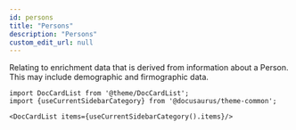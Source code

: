```yaml
---
id: persons
title: "Persons"
description: "Persons"
custom_edit_url: null
---
```




Relating to enrichment data that is derived from information about a Person. This may include demographic and firmographic data.



```mdx-code-block
import DocCardList from '@theme/DocCardList';
import {useCurrentSidebarCategory} from '@docusaurus/theme-common';

<DocCardList items={useCurrentSidebarCategory().items}/>
```
      